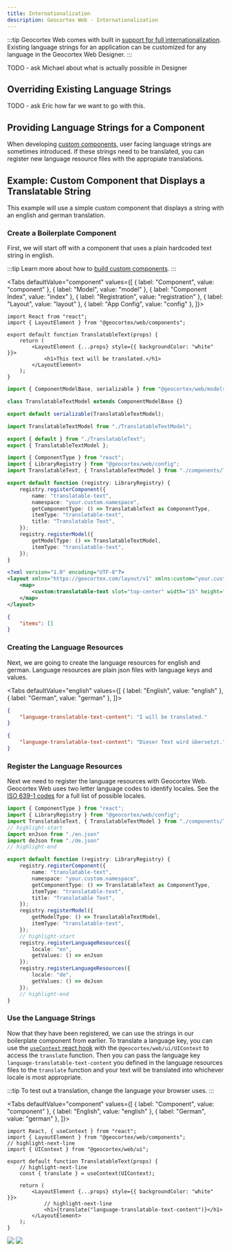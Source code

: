 ```yaml
---
title: Internationalization
description: Geocortex Web - Internationalization
---
```




:::tip
Geocortex Web comes with built in [support for full internationalization](https://docs.geocortex.com/webviewer/latest/admin-help/Default.htm#gwv/internationalization.htm). Existing language strings for an application can be customized for any language in the Geocortex Web Designer. 
:::

TODO - ask Michael about what is actually possible in Designer

## Overriding Existing Language Strings

TODO - ask Eric how far we want to go with this.

## Providing Language Strings for a Component

When developing [custom components](concepts-components-services.mdx#components), user facing language strings are sometimes introduced. If these strings need to be translated, you can register new language resource files with the appropiate translations.

## Example: Custom Component that Displays a Translatable String

This example will use a simple custom component that displays a string with an english and german translation. 

### Create a Boilerplate Component

First, we will start off with a component that uses a plain hardcoded text string in english.

:::tip
Learn more about how to [build custom components](usecases-implement-component-with-ui.mdx).
:::

<Tabs
  defaultValue="component"
  values={[
    { label: "Component", value: "component" },
    { label: "Model", value: "model" },
    { label: "Component Index", value: "index" },
    { label: "Registration", value: "registration" },
    { label: "Layout", value: "layout" },
    { label: "App Config", value: "config" },
  ]}>
<TabItem value="component">

```tsx title="src/components/TranslatableText/TranslatableText.tsx"
import React from "react";
import { LayoutElement } from "@geocortex/web/components";

export default function TranslatableText(props) {
    return (
        <LayoutElement {...props} style={{ backgroundColor: "white" }}>
            <h1>This text will be translated.</h1>
        </LayoutElement>
    );
}
```


</TabItem>
<TabItem value="model">


```ts title="src/components/TranslatableText/TranslatableTextModel.ts"
import { ComponentModelBase, serializable } from "@geocortex/web/models";

class TranslatableTextModel extends ComponentModelBase {}

export default serializable(TranslatableTextModel);
```

</TabItem>
<TabItem value="index">


```ts title="src/components/TranslatableText/index.ts"
import TranslatableTextModel from "./TranslatableTextModel";

export { default } from "./TranslatableText";
export { TranslatableTextModel };
```

</TabItem>
<TabItem value="registration">


```ts title="src/index.ts"
import { ComponentType } from "react";
import { LibraryRegistry } from "@geocortex/web/config";
import TranslatableText, { TranslatableTextModel } from "./components/TranslatableText";

export default function (registry: LibraryRegistry) {
    registry.registerComponent({
        name: "translatable-text",
        namespace: "your.custom.namespace",
        getComponentType: () => TranslatableText as ComponentType,
        itemType: "translatable-text",
        title: "Translatable Text",
    });
    registry.registerModel({
        getModelType: () => TranslatableTextModel,
        itemType: "translatable-text",
    });
}
```

</TabItem>
<TabItem value="layout">

```xml title="app/layout.xml"
<?xml version="1.0" encoding="UTF-8"?>
<layout xmlns="https://geocortex.com/layout/v1" xmlns:custom="your.custom.namespace">
    <map>
        <custom:translatable-text slot="top-center" width="15" height="3" padding="0.5"/>
    </map>
</layout>
```

</TabItem>
<TabItem value="config">

```json title="src/app.json"
{
    "items": []
}
```

</TabItem>
</Tabs>

### Creating the Language Resources

Next, we are going to create the language resources for english and german. Language resources are plain json files with language keys and values.

<Tabs
  defaultValue="english"
  values={[
    { label: "English", value: "english" },
    { label: "German", value: "german" },
  ]}>
<TabItem value="english">

```json title="src/en.json"
{
    "language-translatable-text-content": "I will be translated."
}
```

</TabItem>
<TabItem value="german">


```json title="src/de.json"
{
    "language-translatable-text-content": "Dieser Text wird übersetzt."
}
```

</TabItem>
</Tabs>

### Register the Language Resources

Next we need to register the language resources with Geocortex Web. Geocortex Web uses two letter language codes to identify locales. See the [ISO 639-1 codes](https://en.wikipedia.org/wiki/List_of_ISO_639-1_codes) for a full list of possible locales.

```ts title="src/index.ts"
import { ComponentType } from "react";
import { LibraryRegistry } from "@geocortex/web/config";
import TranslatableText, { TranslatableTextModel } from "./components/TranslatableText";
// highlight-start
import enJson from "./en.json"
import deJson from "./de.json"
// highlight-end

export default function (registry: LibraryRegistry) {
    registry.registerComponent({
        name: "translatable-text",
        namespace: "your.custom.namespace",
        getComponentType: () => TranslatableText as ComponentType,
        itemType: "translatable-text",
        title: "Translatable Text",
    });
    registry.registerModel({
        getModelType: () => TranslatableTextModel,
        itemType: "translatable-text",
    });
    // highlight-start
    registry.registerLanguageResources({
        locale: "en",
        getValues: () => enJson
    });
    registry.registerLanguageResources({
        locale: "de",
        getValues: () => deJson
    });
    // highlight-end
}
```

### Use the Language Strings

<!-- TODO - link to UIContext in APi -->

Now that they have been registered, we can use the strings in our boilerplate component from earlier. To translate a language key, you can use the [`useContext` react hook](https://reactjs.org/docs/hooks-reference.html#usecontext) with the `@geocortex/web/ui/UIContext` to access the `translate` function. Then you can pass the language key `language-translatable-text-content` you defined in the language resources files to the `translate` function and your text will be translated into whichever locale is most appropriate.

:::tip 
To test out a translation, change the language your browser uses.
:::

<Tabs
  defaultValue="component"
  values={[
    { label: "Component", value: "component" },
    { label: "English", value: "english" },
    { label: "German", value: "german" },
  ]}>
<TabItem value="component">

```tsx title="src/components/TranslatableText/TranslatableText.tsx"
import React, { useContext } from "react";
import { LayoutElement } from "@geocortex/web/components";
// highlight-next-line
import { UIContext } from "@geocortex/web/ui";

export default function TranslatableText(props) {
    // highlight-next-line
    const { translate } = useContext(UIContext);

    return (
        <LayoutElement {...props} style={{ backgroundColor: "white" }}>
            // highlight-next-line
            <h1>{translate("language-translatable-text-content")}</h1>
        </LayoutElement>
    );
}
```

</TabItem>
<TabItem value="english">
<img src={useBaseUrl("img/web-translate-english.png")}/>
</TabItem>
<TabItem value="german">
<img src={useBaseUrl("img/web-translate-german.png")}/>
</TabItem>
</Tabs>